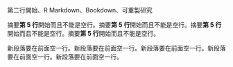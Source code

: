 <!-- Keywords Right Below, in one line -->
第二行開始、R Markdown、Bookdown、可重製研究

<!-- Abstract Right Below -->
摘要**第 5 行**開始而且不能是空行。摘要**第 5 行**開始而且不能是空行。摘要**第 5 行**開始而且不能是空行。摘要**第 5 行**開始而且不能是空行。

新段落要在前面空一行。新段落要在前面空一行。新段落要在前面空一行。新段落要在前面空一行。新段落要在前面空一行。
